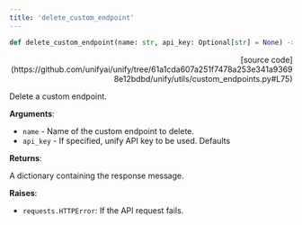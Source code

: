 ```yaml
---
title: 'delete_custom_endpoint'
---
```


```python
def delete_custom_endpoint(name: str, api_key: Optional[str] = None) -> Dict[str, str]:
```

<p align="right">[source code](https://github.com/unifyai/unify/tree/61a1cda607a251f7478a253e341a93698e12bdbd/unify/utils/custom_endpoints.py#L75)</p>

Delete a custom endpoint.

**Arguments**:

- `name` - Name of the custom endpoint to delete.
- `api_key` - If specified, unify API key to be used. Defaults



**Returns**:

A dictionary containing the response message.



**Raises**:

- `requests.HTTPError`: If the API request fails.